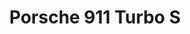 ---
publishDate: 2023-01-01
title: Porsche 911 Turbo S

excerpt: El Porsche 911 Turbo S es un automóvil deportivo de alto rendimiento que ofrece una perfecta combinación de lujo y velocidad.

general:
    make: Porsche
    model: 911 Turbo S
    price: 200000
    bodyType: Coupe
    drivetrain: All-Wheel Drive
    doors: 2
    seatingCapacity: 4
    condition: Usado
    availability: in-stock

history:
    mileage: 12000
    year: 2019

technical:
    horsePower: 640
    transmission: Automatic
    engineSizeCC: 3745

efficiency:
    fuelType: Petrol
    fuelEfficiencyMPG: 20
    emissionsCO2: '250'

exterior:
    color: Silver
    paintType: Metallic

interior:
    materialSeats: Cuero
    heatedSeats: true

misc:
    vin: WP0AD2A99LS123456
    registrationStatus: Registered
    warranty: 2 años
    dealerNotes: Este Porsche 911 Turbo S está en excelente condición con bajo kilometraje.
---